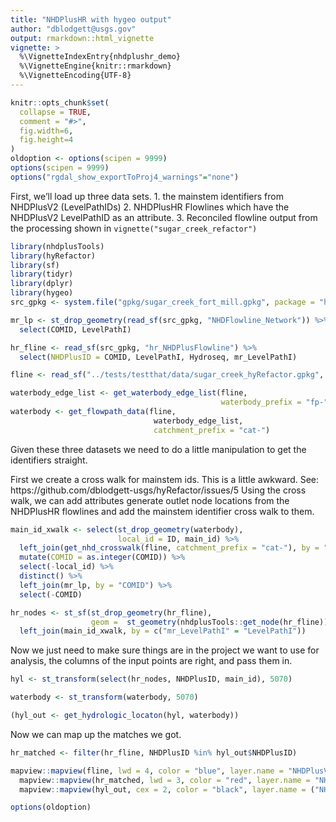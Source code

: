 ```yaml
---
title: "NHDPlusHR with hygeo output"
author: "dblodgett@usgs.gov"
output: rmarkdown::html_vignette
vignette: >
  %\VignetteIndexEntry{nhdplushr_demo}
  %\VignetteEngine{knitr::rmarkdown}
  %\VignetteEncoding{UTF-8}
---
```


```r
knitr::opts_chunk$set(
  collapse = TRUE,
  comment = "#>",
  fig.width=6,
  fig.height=4
)
oldoption <- options(scipen = 9999)
options(scipen = 9999)
options("rgdal_show_exportToProj4_warnings"="none")
```

First, we'll load up three data sets. 
1. the mainstem identifiers from NHDPlusV2 (LevelPathIDs)
2. NHDPlusHR Flowlines which have the NHDPlusV2 LevelPathID as an attribute.
3. Reconciled flowline output from the processing shown in `vignette("sugar_creek_refactor")`

```r
library(nhdplusTools)
library(hyRefactor)
library(sf)
library(tidyr)
library(dplyr)
library(hygeo)
src_gpkg <- system.file("gpkg/sugar_creek_fort_mill.gpkg", package = "hygeo")

mr_lp <- st_drop_geometry(read_sf(src_gpkg, "NHDFlowline_Network")) %>%
  select(COMID, LevelPathI)

hr_fline <- read_sf(src_gpkg, "hr_NHDPlusFlowline") %>%
  select(NHDPlusID = COMID, LevelPathI, Hydroseq, mr_LevelPathI)

fline <- read_sf("../tests/testthat/data/sugar_creek_hyRefactor.gpkg", "reconcile")

waterbody_edge_list <- get_waterbody_edge_list(fline,
                                               waterbody_prefix = "fp-")
waterbody <- get_flowpath_data(fline,
                                waterbody_edge_list,
                                catchment_prefix = "cat-")
```

Given these three datasets we need to do a little manipulation to get the identifiers straight. 

First we create a cross walk for mainstem ids. This is a little awkward. See: https://github.com/dblodgett-usgs/hyRefactor/issues/5 Using the cross walk, we can add attributes generate outlet node locations from the NHDPlusHR flowlines and add the mainstem identifier cross walk to them.
```r
main_id_xwalk <- select(st_drop_geometry(waterbody),
                        local_id = ID, main_id) %>%
  left_join(get_nhd_crosswalk(fline, catchment_prefix = "cat-"), by = "local_id") %>%
  mutate(COMID = as.integer(COMID)) %>%
  select(-local_id) %>%
  distinct() %>%
  left_join(mr_lp, by = "COMID") %>%
  select(-COMID)

hr_nodes <- st_sf(st_drop_geometry(hr_fline),
                  geom =  st_geometry(nhdplusTools::get_node(hr_fline))) %>%
  left_join(main_id_xwalk, by = c("mr_LevelPathI" = "LevelPathI"))
```

Now we just need to make sure things are in the project we want to use for analysis, the columns of the input points are right, and pass them in.
```r
hyl <- st_transform(select(hr_nodes, NHDPlusID, main_id), 5070)

waterbody <- st_transform(waterbody, 5070)

(hyl_out <- get_hydrologic_locaton(hyl, waterbody))
```

Now we can map up the matches we got.

```r
hr_matched <- filter(hr_fline, NHDPlusID %in% hyl_out$NHDPlusID)

mapview::mapview(fline, lwd = 4, color = "blue", layer.name = "NHDPlusV2") + 
  mapview::mapview(hr_matched, lwd = 3, color = "red", layer.name = "NHDPlusHR") +
  mapview::mapview(hyl_out, cex = 2, color = "black", layer.name = ("NHDPlusHR Outlets"))

```

```r
options(oldoption)
```
